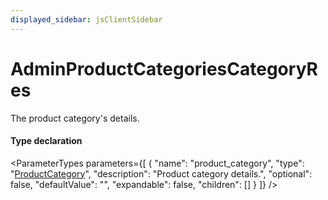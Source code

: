 ```yaml
---
displayed_sidebar: jsClientSidebar
---
```



# AdminProductCategoriesCategoryRes

The product category's details.

#### Type declaration

<ParameterTypes parameters={[
  {
    "name": "product_category",
    "type": "[ProductCategory](../classes/internal.ProductCategory.mdx)",
    "description": "Product category details.",
    "optional": false,
    "defaultValue": "",
    "expandable": false,
    "children": []
  }
]} />
